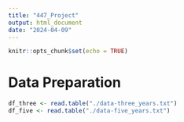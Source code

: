 ```yaml
---
title: "447_Project"
output: html_document
date: "2024-04-09"
---
```


```r
knitr::opts_chunk$set(echo = TRUE)
```


# Data Preparation

```r
df_three <- read.table("./data-three_years.txt")
df_five <- read.table("./data-five_years.txt")
```
